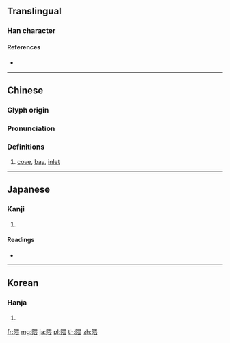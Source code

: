 {{character info/new}}
==Translingual==

===Han character===
{{Han char|rn=170|rad=阜|as=09|sn=12|four=76232|canj=NLWMV|ids=⿰[[阜|⻖]][[畏]]}}

====References====
* {{Han ref|kx=1357.020|dkj=41748|dj=1861.020|hdz=64146.030|uh=9688|ud=38536|bh=DC7E|bd=56446}}

----

==Chinese==
{{zh-forms}}

===Glyph origin===
{{Han etym}}

===Pronunciation===
{{zh-pron
|m=wēi
|c=wui1
|mc=y
|oc=y
|ma=
|cat=n
}}

===Definitions===
{{zh-hanzi}}

# [[cove]], [[bay]], [[inlet]]

----

==Japanese==

===Kanji===
{{ja-kanji|grade=|rs=阜09}}

# {{defn|lang=ja|sort=阜09}}

====Readings====
* {{ja-readings|kanon=[[わい]] (wai)|goon=[[え]] (e)|kun=[[くま]] (kuma), [[すみ]] (sumi), [[よる]] (yoru)}}

----

==Korean==

===Hanja===
{{ko-hanja|hangeul=외|eumhun=|rv=oe|mr=oe|y=oy}}

# {{defn|lang=ko|sort=阜09}}

[[fr:隈]]
[[mg:隈]]
[[ja:隈]]
[[pl:隈]]
[[th:隈]]
[[zh:隈]]